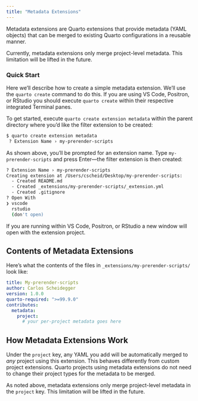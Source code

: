 ```yaml
---
title: "Metadata Extensions"
---
```


Metadata extensions are Quarto extensions that provide metadata (YAML objects) that can be merged to existing Quarto configurations in a reusable manner.

::: callout-important

Currently, metadata extensions only merge project-level metadata. This limitation will be lifted in the future.

:::

### Quick Start

Here we'll describe how to create a simple metadata extension. We'll use the `quarto create` command to do this. If you are using VS Code, Positron, or RStudio you should execute `quarto create` within their respective integrated Terminal panes. 

To get started, execute `quarto create extension metadata` within the parent directory where you'd like the filter extension to be created:

```.bash
$ quarto create extension metadata
 ? Extension Name › my-prerender-scripts
```

As shown above, you'll be prompted for an extension name. Type `my-prerender-scripts` and press Enter---the filter extension is then created:

```bash
? Extension Name › my-prerender-scripts
Creating extension at /Users/cscheid/Desktop/my-prerender-scripts:
  - Created README.md
  - Created _extensions/my-prerender-scripts/_extension.yml
  - Created .gitignore
? Open With
❯ vscode
  rstudio
  (don't open)
```

If you are running within VS Code, Positron, or RStudio a new window will open with the extension project. 

## Contents of Metadata Extensions

Here's what the contents of the files in `_extensions/my-prerender-scripts/` look like:

``` .yaml
title: My-prerender-scripts
author: Carlos Scheidegger
version: 1.0.0
quarto-required: ">=99.9.0"
contributes:
  metadata:
    project:
      # your per-project metadata goes here
```

## How Metadata Extensions Work

Under the `project` key, any YAML you add will be automatically merged to _any_ project using this extension.
This behaves differently from custom project extensions.
Quarto projects using metadata extensions do not need to change their project types for the metadata to be merged.

::: callout-note

As noted above, metadata extensions only merge project-level metadata in the `project` key. This limitation will be lifted in the future.

:::